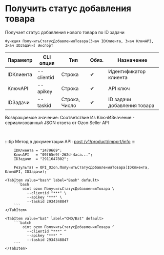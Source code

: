 ﻿---
sidebar_position: 18
description: Получить статус добавления товара и другие функции для работы с Ozon в Открытом пакете интеграций - бесплатной open-source библиотеке интеграций для 1С:Предприятие 8, OneScript и CLI
keywords: [1C, 1С, 1С:Предприятие, 1С:Предприятие 8.3, API, Интеграция, Сервисы, Обмен, OneScript, CLI, Ozon]
---


# Получить статус добавления товара
 Получает статус добавления нового товара по ID задачи



`Функция ПолучитьСтатусДобавленияТовара(Знач IDКлиента, Знач КлючAPI, Знач IDЗадачи) Экспорт`

  | Параметр | CLI опция | Тип | Обяз. | Назначение |
  |-|-|-|-|-|
  | IDКлиента | --clientid | Строка | &#x2714; | Идентификатор клиента |
  | КлючAPI | --apikey | Строка | &#x2714; | API ключ |
  | IDЗадачи | --taskid | Строка, Число | &#x2714; | ID задачи добавления товара |

  
  Возвращаемое значение:   Соответствие Из КлючИЗначение - сериализованный JSON ответа от Ozon Seller API

<br/>

:::tip
Метод в документации API: [post /v1/product/import/info](https://docs.ozon.ru/api/seller/#operation/ProductAPI_GetImportProductsInfo)
:::
<br/>



```bsl title="Пример использования для 1С:Предприятие/OneScript"
    IDКлиента = "2479669";
    КлючAPI   = "09f65e9f-262d-4aca...";
    IDЗадачи  = "2911647802";

    Результат = OPI_Ozon.ПолучитьСтатусДобавленияТовара(IDКлиента, КлючAPI, IDЗадачи);
```
    

 <Tabs>
  
    <TabItem value="bash" label="Bash" default>
        ```bash
            oint ozon ПолучитьСтатусДобавленияТовара \
              --clientid "***" \
              --apikey "***" \
              --taskid 2934348847
        ```
    </TabItem>
  
    <TabItem value="bat" label="CMD/Bat" default>
        ```batch
            oint ozon ПолучитьСтатусДобавленияТовара ^
              --clientid "***" ^
              --apikey "***" ^
              --taskid 2934348847
        ```
    </TabItem>
</Tabs>




